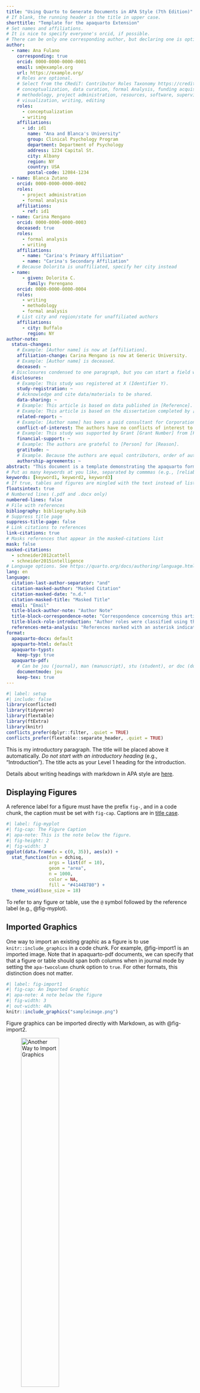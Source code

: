 ```yaml
---
title: "Using Quarto to Generate Documents in APA Style (7th Edition)"
# If blank, the running header is the title in upper case.
shorttitle: "Template for the apaquarto Extension"
# Set names and affiliations.
# It is nice to specify everyone's orcid, if possible.
# There can be only one corresponding author, but declaring one is optional.
author:
  - name: Ana Fulano
    corresponding: true
    orcid: 0000-0000-0000-0001
    email: sm@example.org
    url: https://example.org/
    # Roles are optional. 
    # Select from the CRediT: Contributor Roles Taxonomy https://credit.niso.org/
    # conceptualization, data curation, formal Analysis, funding acquisition, investigation, 
    # methodology, project administration, resources, software, supervision, validation, 
    # visualization, writing, editing
    roles:
      - conceptualization
      - writing
    affiliations:
      - id: id1
        name: "Ana and Blanca's University"
        group: Clinical Psychology Program
        department: Department of Psychology
        address: 1234 Capital St.
        city: Albany
        region: NY
        country: USA
        postal-code: 12084-1234
  - name: Blanca Zutano
    orcid: 0000-0000-0000-0002
    roles:
      - project administration
      - formal analysis
    affiliations: 
      - ref: id1
  - name: Carina Mengano
    orcid: 0000-0000-0000-0003
    deceased: true
    roles:
      - formal analysis
      - writing
    affiliations:
      - name: "Carina's Primary Affiliation"
      - name: "Carina's Secondary Affiliation"
    # Because Dolorita is unaffiliated, specify her city instead
  - name: 
      - given: Dolorita C.
        family: Perengano
    orcid: 0000-0000-0000-0004
    roles:
      - writing
      - methodology
      - formal analysis
    # List city and region/state for unaffiliated authors
    affiliations:
      - city: Buffalo
        region: NY
author-note:
  status-changes: 
    # Example: [Author name] is now at [affiliation].
    affiliation-change: Carina Mengano is now at Generic University.
    # Example: [Author name] is deceased.
    deceased: ~
  # Disclosures condensed to one paragraph, but you can start a field with two line breaks to break them up: \n\nNew Paragraph
  disclosures:
    # Example: This study was registered at X (Identifier Y).
    study-registration: ~
    # Acknowledge and cite data/materials to be shared.
    data-sharing: ~
    # Example: This article is based on data published in [Reference].
    # Example: This article is based on the dissertation completed by [citation].  
    related-report: ~
    # Example: [Author name] has been a paid consultant for Corporation X, which funded this study.
    conflict-of-interest: The authors have no conflicts of interest to disclose.
    # Example: This study was supported by Grant [Grant Number] from [Funding Source].
    financial-support: ~
    # Example: The authors are grateful to [Person] for [Reason].
    gratitude: ~
    # Example. Because the authors are equal contributors, order of authorship was determined by a fair coin toss.
    authorship-agreements: ~
abstract: "This document is a template demonstrating the apaquarto format."
# Put as many keywords at you like, separated by commmas (e.g., [reliability, validity, generalizability])
keywords: [keyword1, keyword2, keyword3]
# If true, tables and figures are mingled with the text instead of listed at the end of the document.
floatsintext: true
# Numbered lines (.pdf and .docx only)
numbered-lines: false
# File with references
bibliography: bibliography.bib
# Suppress title page
suppress-title-page: false
# Link citations to references
link-citations: true
# Masks references that appear in the masked-citations list
mask: false
masked-citations:
  - schneider2012cattell
  - schneider2015intelligence
# Language options. See https://quarto.org/docs/authoring/language.html
lang: en
language:
  citation-last-author-separator: "and"
  citation-masked-author: "Masked Citation"
  citation-masked-date: "n.d."
  citation-masked-title: "Masked Title"
  email: "Email"
  title-block-author-note: "Author Note"
  title-block-correspondence-note: "Correspondence concerning this article should be addressed to"
  title-block-role-introduction: "Author roles were classified using the Contributor Role Taxonomy (CRediT; https://credit.niso.org/) as follows:"
  references-meta-analysis: "References marked with an asterisk indicate studies included in the meta-analysis."
format:
  apaquarto-docx: default
  apaquarto-html: default
  apaquarto-typst: 
    keep-typ: true
  apaquarto-pdf:
    # Can be jou (journal), man (manuscript), stu (student), or doc (document)
    documentmode: jou
    keep-tex: true
---
```


```r
#| label: setup
#| include: false
library(conflicted)
library(tidyverse)
library(flextable)
library(ftExtra)
library(knitr)
conflicts_prefer(dplyr::filter, .quiet = TRUE)
conflicts_prefer(flextable::separate_header, .quiet = TRUE)
```

This is my introductory paragraph. The title will be placed above it automatically. *Do not start with an introductory heading* (e.g., "Introduction"). The title acts as your Level 1 heading for the introduction.

Details about writing headings with markdown in APA style are [here](https://wjschne.github.io/apaquarto/writing.html#headings-in-apa-style).

## Displaying Figures

A reference label for a figure must have the prefix `fig-`, and in a code chunk, the caption must be set with `fig-cap`. Captions are in [title case](https://apastyle.apa.org/style-grammar-guidelines/capitalization/title-case).

```r
#| label: fig-myplot
#| fig-cap: The Figure Caption
#| apa-note: This is the note below the figure.
#| fig-height: 2
#| fig-width: 3
ggplot(data.frame(x = c(0, 35)), aes(x)) +
  stat_function(fun = dchisq, 
                args = list(df = 10),
                geom = "area",
                n = 1000,
                color = NA,
                fill = "#41448780") +
  theme_void(base_size = 18)
```

To refer to any figure or table, use the `@` symbol followed by the reference label (e.g., @fig-myplot).

## Imported Graphics

One way to import an existing graphic as a figure is to use `knitr::include_graphics` in a code chunk. For example, @fig-import1 is an imported image. Note that in apaquarto-pdf documents, we can specify that that a figure or table should span both columns when in journal mode by setting the `apa-twocolumn` chunk option to `true`. For other formats, this distinction does not matter.

```r
#| label: fig-import1
#| fig-cap: An Imported Graphic
#| apa-note: A note below the figure
#| fig-width: 3
#| out-width: 48%
knitr::include_graphics("sampleimage.png")
```

Figure graphics can be imported directly with Markdown, as with @fig-import2.

![Another Way to Import Graphics](sampleimage.png){#fig-import2 apa-note="A note below the figure" width="49%"}

Which style of creating figures you choose depends on preference and need.

## Displaying Tables

We can make a table the same way as a figure. Generating a table that conforms to APA format in all document formats can be tricky. When the table is simple, the `kable` function from knitr works well. Feel free to experiment with different methods, but I have found that David Gohel's [flextable](https://davidgohel.github.io/flextable/) to be the best option when I need something more complex.

```r
#| label: tbl-mytable
#| tbl-cap: The Table Caption
#| apa-note: The note below the table.
#| apa-twocolumn: true
tibble(Numbers = seq(1,4), Letters = LETTERS[seq(Numbers)]) %>%
  knitr::kable()

```

To refer to this table in text, use the `@` symbol followed by the reference label like so: As seen in @tbl-mytable, the first few numbers and letters of the alphabet are displayed.

In {tbl-mytable2}, there are some numbers.

What if you want the tables and figures to be at the end of the document? In the .pdf format, you can set the `floatsintext` option to false. For .html and .docx documents, there is not yet an automatic way to put tables and figures at the end. You can, of course, just put them all at the end, in order. The reference labels will work no matter where they are in the text.

## Tables and Figures Spanning Two Columns in Journal Mode

When creating tables and figures in journal mode, care must be taken not to make figures and tables wider than the columns, otherwise $\LaTeX$ sometimes makes them disappear.

As demonstrated in @fig-twocolumn, you can make figures tables span the two columns by setting the `apa-twocolumn` chunk option to `true`.

```r
#| label: fig-twocolumn
#| fig-cap: A Figure Spanning Two Columns When in Journal Mode
#| apa-note: Figures in two-column mode are only different for jou mode in .pdf documents
#| apa-twocolumn: true
#| fig-height: 3
#| fig-width: 6.4
#| fig-align: center
ggplot(data.frame(x = c(-4, 4)), aes(x)) +
  stat_function(fun = dnorm, 
                geom = "area",
                n = 1000,
                color = NA,
                fill = "#41448780") +
  theme_void()
```

## Math and Equations

Inline math uses $\LaTeX$ syntax with single dollar signs. For example, the reliability coefficient of my measure is $r_{XX}=.95$.

If you want to display and refer to a specific formula, enclose the formula in two dollar signs. After the second pair of dollar signs, place the label in curly braces. The label should have an `#eq-` prefix. To refer to the formula, use the same label but with the `@` symbol. For example, @eq-euler is Euler's Identity, which is much admired for its elegance.

## Citations

See [here](https://quarto.org/docs/authoring/footnotes-and-citations.html) for instructions on setting up citations and references.

A parenthetical citation requires square brackets [@CameronTrivedi2013]. This reference was in my bibliography file. An in-text citation is done like so:

@CameronTrivedi2013 make some important points ...

See [here](https://wjschne.github.io/apaquarto/writing.html#references) for explanations, examples, and citation features exclusive to apaquarto. For example, apaquarto can automatically handle possessive citations:

@schneider2012cattell ['s] position was ...

## Masking Author Identity for Peer Review

Setting `mask` to `true` will remove author names, affiliations, and correspondence from the title page. Any references listed in the `masked-citations` field will be masked as well. See [here](https://wjschne.github.io/apaquarto/writing.html#masked-citations-for-anonymous-peer-review) for more information.

$$
e^{i\pi}+1=0
$$ {#eq-euler}

## Block Quotes

Sometimes you want to give a longer quote that needs to go in its own paragraph. Block quotes are on their own line starting with the \> character. For example, @austenMansfieldPark1990 ['s] *Mansfield Park* has some memorable insights about the mind:

> If any one faculty of our nature may be called more wonderful than the rest, I do think it is memory. There seems something more speakingly incomprehensible in the powers, the failures, the inequalities of memory, than in any other of our intelligences. The memory is sometimes so retentive, so serviceable, so obedient; at others, so bewildered and so weak; and at others again, so tyrannic, so beyond control! We are, to be sure, a miracle every way; but our powers of recollecting and of forgetting do seem peculiarly past finding out. (p. 163)

If your quote has multiple paragraphs, like this passage from @brownHowKilledPluto2012, separate them with a lone `>` character between the lines:

> In the entire field of astronomy, there is no word other than *planet* that has a precise, lawyerly definition, in which certain criteria are specifically enumerated. Why does *planet* have such a definition but *star*, *galaxy*, and *giant molecular cloud* do not? Because in astronomy, as in most sciences, scientists work by concepts rather than by definitions. The concept of a star is clear; a star is a collection of gas with fusion reactions in the interior giving off energy. A galaxy is a large, bound collection of stars. A giant molecular cloud is a giant cloud of molecules. The concept of a planet---in the eight-planet solar system---is equally simple to state. A planet is a one of a small number of bodies that dominate a planetary system. That is a concept, not a definition. How would you write that down in a precise definition?
>
> I wouldn’t. Once you write down a definition with lawyerly precision, you get the lawyers involved in deciding whether or not your objects are planets. Astronomers work in concepts. We rarely call in the attorneys for adjudication. (p. 242)

## Hypotheses, Aims, and Objectives

The last paragraph of the introduction usually states the specific hypotheses of the study, often in a way that links them to the research design.

# Method

General remarks on method. This paragraph is optional.

Not all papers require each of these sections. Edit them as needed. Consult the [Journal Article Reporting Standards](https://apastyle.apa.org/jars) for what is needed for your type of article.

## Participants

Who are they? How were they recruited? Report criteria for participant inclusion and exclusion. Perhaps some basic demographic stats are in order. A table is a great way to avoid repetition in statistical reporting.

## Measures

This section can also be titled **Materials** or **Apparatus**. Whatever tools, equipment, or measurement devices used in the study should be described.

### Measure A

```asis
#| label: tbl-mytable2
#| tbl-cap: My Table
#| apa-twocolumn: true
#| apa-note: This is a note below the markdown table.
#| echo: true
#| ft.align: centered

| Institution | Type | PE Activity | Required HW | HW Courses | Rec. Center |
|------|------|------|------|------|------|
| Arizona Christian University     |      |      |      |      |      |
|      |      |      |      |      |      |
|      |      |      |      |      |      |
```

```asis
#| label: tbl-mytable3
#| tbl-cap: My Table
#| apa-twocolumn: true
#| apa-note: This is a note below the markdown table.
#| echo: true
#| ft.align: centered

| Institution                                                                                          | Type                          | PE Activity | Required HW                                                                                                                       | HW Courses                                                                                                                                                                                                                                                                                                                                                                    | Rec. Center |
|------------------------------------------------------------------------------------------------------|-------------------------------|-------------|-----------------------------------------------------------------------------------------------------------------------------------|--------------------------------------------------------------------------------------------------------------------------------------------------------------------------------------------------------------------------------------------------------------------------------------------------------------------------------------------------------------------------------|-------------|
| Arizona Christian University                                                                         | 4-year, Private               | None        | Partial; only required in coaching emphasis for secondary education. (3 credits)                                                 | Introduction to health and fitness, teaching lifetime health and fitness                                                                                                                                                                                                                                                                                                     | Yes         |
| Arizona State University (multiple campuses: Cochise, Lake Havasu, Pima, Phoenix Downtown, West)    | 4-year, Public                | None        | Partial; application-based movement courses are required in sports science and performance programming major                      | HPE 179 Lifelong Wellness (Cochise); An Exploration of Well-being, Introduction to health and wellness, optimizing health and performance (Lake Havasu); Self-care for personal wellness, FSS 154 - Healthy Living and Mind-Body Training (Pima); Exercise and wellness seminar, health promotion (Phoenix Downtown); foundations of health and fitness, health and wellness, health promotion, sustainable wellness (Polytechnic); foundations of health and fitness (West); Required for College of Health Solutions majors-Optimizing your health and human performance OR an exploration of well-being | Yes         |
| Arizona Western College                                                                              | 4-year, Public                | None        | Partial; application-based movement courses are required in sports science and performance programming major                      | Health and Wellness; Healthy Living                                                                                                                                                                                                                                                                                                                                          | Yes         |
| Central Arizona College                                                                              | 2-year, Public                | None        | No                                                                                                                                | HES 100 can be taken as social and behavioral science course in Arizona general education curriculum                                                                                                                                                                                                                                                                         | Yes         |
| Chandler-Gilbert Community College*                                                                  | 2-year, Public                | Only for PT certificate, Exercise Science AAS | Partial; HES 100 can be taken as social and behavioral science course in Arizona general education curriculum; required for Exercise Science AAS | HES100 Healthful Living                                                                                                                                                                                                                                                                                                                                                        | Yes         |
| Cochise County Community College District                                                            | 2-year, Public                | None        | None                                                                                                                              | Lifelong Wellness                                                                                                                                                                                                                                                                                                                                                             | Yes         |
| Coconino Community College                                                                           | 2-year, Public                | None        | None                                                                                                                              | None                                                                                                                                                                                                                                                                                                                                                                          | No          |
| Dine College                                                                                         | 2-year, Public                | None        | None                                                                                                                              | None                                                                                                                                                                                                                                                                                                                                                                          | Yes         |
| Eastern Arizona College                                                                              | 2-year, Public                | Partial; offered for general education credit for Associate of Applied Science (2 credit max, dance included) | Partial; offered as an option under Social Sciences which is a requirement for AAS degrees (6-9 credits) | HHP 100 Personal Health (N.B., meets Diversity and Inclusion requirements)                                                                                                                                                                                                                                                                                                    | Yes         |
| Embry-Riddle Aeronautical University—Prescott                                                        | 4-year, Private not-for-profit | None        | None                                                                                                                              | None                                                                                                                                                                                                                                                                                                                                                                          | Yes         |
| Estrella Mountain Community College                                                                  | 2-year, Public                | None        | None                                                                                                                              | Fitness for Life, Weight Training for Wellness                                                                                                                                                                                                                                                                                                                               | Yes         |
| GateWay Community College (multiple campuses)*                                                       | 2-year, Public                | Partial; option to take courses in recreation for social science credit. Also exercise science can count towards literacy and critical inquiry requirement | Partial; Principles of Physical Fitness and Wellness can be taken as Social-Behavioral Science course in Gen Ed requirements | HES100 Healthful Living, lifetime fitness, leisure and the quality of life, Principles of physical fitness and wellness, meditation and wellness Principles of Physical Fitness and Wellness                                                                                                                                                                                 | No          |
| Glendale Community College*                                                                          | 2-year, Public                | Partial; required in AAS in Exercise Science: Health, Fitness, and Sports Performance; Personal Training Certificate requires strength training; Personal Training: Advanced requires strength training and another activity course | AGEC Pathway SB                                                                 | Healthful Living                                                                                                                                                                                                                                                                                                                                                              | Yes         |
| Mesa Community College*                                                                              | 2-year, Public                | None        | None                                                                                                                              | Healthful Living                                                                                                                                                                                                                                                                                                                                                              | Yes         |
| Midwestern University—Glendale                                                                       | 4-year, Private not-for-profit | None        | None                                                                                                                              | None                                                                                                                                                                                                                                                                                                                                                                          | Yes         |
| Mohave Community College                                                                             | 2-year, Public                | None        | None                                                                                                                              | None                                                                                                                                                                                                                                                                                                                                                                          | Yes         |
| Northern Arizona University                                                                          | 4-year, Public                | Partial; FIT 100 Physical Education P/F courses only count as general elective credits- all are listed as FIT 100 topics; required in health sciences - fitness wellness BS and health sciences - physical education | None                                                                                                                              | Facilitating Active Living, Mind-Body Health                                                                                                                                                                                                                                                                                                                                  | Yes         |
| Northland Pioneer College                                                                            | 2-year, Public                | None        | None                                                                                                                              | None                                                                                                                                                                                                                                                                                                                                                                          | No          |
| Ottawa University                                                                                    | 4-year, Private not-for-profit | None        | None                                                                                                                              | Personal and Community Health                                                                                                                                                                                                                                                                                                                                                | Yes         |
| Paradise Valley Community College*                                                                   | 2-year, Public                | Partial; strength training required for AA and personal training certificate | Partial; required for AA in Exercise Science | Healthful Living                                                                                                                                                                                                                                                                                                                                                              | Yes         |
| Phoenix College*                                                                                     | 2-year, Public                | None        | None                                                                                                                              | Healthful Living                                                                                                                                                                                                                                                                                                                                                              | Yes         |
| Pima Community College                                                                               | 2-year, Public                | None        | Partial; coursework required for fitness and wellness certificate program or fitness professional certificate.                    | Health, Wellness, and Physical Activity; Healthy Living and Mind-Body Training; Self Care for Personal Wellness                                                                                                                                                                                                                                                               | Yes         |
| Prescott College                                                                                     | 4-year, Private not-for-profit | None        | Partial; Holistic Health and Wellness is under Human Dynamics and Interpersonal Literacies Distribution Area; required for holistic health and wellness emphasis | Yoga, Philosophy and Practice, Life Centering: Mindfulness and Mediation Courses, Holistic Health and Wellness                                                                                                                                                                                                                                                               | Yes; outdoor recreation |
| Rio Salado College*                                                                                  | 2-year, Public; mostly online, but does have in-person courses in Tempe | None        | Partial; can be taken for AGEC SB requirement                                                                                      | Healthful Living                                                                                                                                                                                                                                                                                                                                                              | No; but online recreational courses |
| Scottsdale Community College*                                                                        | 2-year, Public                | Partial; strength training and PED 101 course of their choosing for exercise science; strength training required for personal training certificate as well as personal training: advanced certificate (which also requires a PED course) | Partial; HES 100 (Healthful living) is required for exercise science | Healthful Living, Wellness for law enforcement officers; health and wellness coaching in professional resiliency; fitness and wellness for firefighter candidates; personal wellness and safety; principles of physical fitness and wellness                                                                                                                                 | Yes         |
| South Mountain Community College*                                                                    | 2-year, Public                | Partial; required for exercise science and personal trainer: advance | Partial; Healthful Living required for Exercise Science | Healthful living; Cultural Aspects of Health and Illness                                                                                                                                                                                                                                                                                                                       | Yes         |
| Tohono O’odham Community College                                                                     | 2-year, Public                | None        | None                                                                                                                              | Personal Health and Wellness; Introduction to Community and Public Health; Health, Safety and Nutrition                                                                                                                                                                                                                                                                      | No          |
| University of Arizona                                                                                | 4-year, Public                | None        | None                                                                                                                              | Public Health courses                                                                                                                                                                                                                                                                                                                                                         | Yes         |
| Yavapai College                                                                                      | 2-year, Public                | None        | Partial; Personal Health and Wellness can count for SBS                                                                           | Personal Health and Wellness; Stress, Lifestyle and Health; Foundations of Mind-Body Exercise                                                                                                                                                                                                                                                                                 | Yes         |
: {tbl-colwidths="[16.66,16.66,16.66,16.66,16.66,16.66]"}
```

Describe Measure A.

### Measure B

Describe Measure B.

#### Subscale B1

A paragraph after a 4th-level header will appear on the same line as the header.

#### Subscale B2

A paragraph after a 4th-level header will appear on the same line as the header.

##### Subscale B2a

A paragraph after a 5th-level header will appear on the same line as the header.

##### Subscale B2b

A paragraph after a 5th-level header will appear on the same line as the header.

## Procedure

What did participants do? How are the data going to be analyzed?

# Results

## Descriptive Statistics

Describe the basic characteristics of the primary variables. My ideal is to describe the variables well enough that someone conducting a meta-analysis can include the study without needing to ask for additional information.

<!-- Add Additional Sections as Needed -->

# Discussion

Describe results in non-statistical terms. <!-- Add sections as needed. -->

## Limitations and Future Directions

Every study has limitations. Based on this study, some additional steps might include...

## Conclusion

Describe the main point of the paper.

# References

<!-- References will auto-populate in the refs div below -->

::: {#refs}
:::

# Appendix

# The Title for Appendix

If there are multiple appendices, label them with level 1 headings as Appendix A, Appendix B, and so forth.

Tables and figures in the first appendix automatically get the prefix "A", and the numbering starts again at 1. See @fig-appendfig.

If there were a second appendix, tables and figures would get the prefix "B", and the numbering starts again at 1. Make as many appendices as needed.

![Appendix Figure](sampleimage.png){#fig-appendfig apa-note="A note below the figure"}
